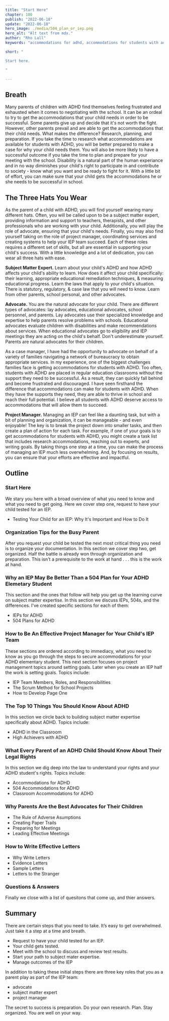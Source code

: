 ```yaml
---
title: "Start Here"
chapter: 100
publish: "2022-06-18"
update: "2022-06-18"
hero_image: ./media/504_plan_or_iep.png
hero_alt: "Alt text from mdx."
author: "Rho Lall"
keywords: "accommodations for adhd, accommodations for students with adhd, accommodations for adhd elementary students"

short: "

Start here.

"

---
```

## Breath

Many parents of children with ADHD find themselves feeling frustrated and exhausted when it comes to negotiating with the school. 
It can be an ordeal to try to get the accommodations that your child needs in order to be successful. Some parents give up and decide that it's not worth the fight. 
However, other parents prevail and are able to get the accommodations that their child needs. What makes the difference? Research, planning, and preparation. 
If you take the time to research what accommodations are available for students with ADHD, you will be better prepared to make a case for why your child needs them. 
You will also be more likely to have a successful outcome if you take the time to plan and prepare for your meeting with the school. 
Disability is a natural part of the human experiance and in no way diminishes your child's right to participate in and contribute to society - know what you want and be ready to fight for it. With a little bit of effort, you can make sure that your child gets the accommodations he or she needs to be successful in school.

## The Three Hats You Wear

As the parent of a child with ADHD, you will find yourself wearing many different hats. Often, you will be called upon to be a subject matter expert, providing information and support to teachers, therapists, and other professionals who are working with your child. Additionally, you will play the role of advocate, ensuring that your child's needs. Finally, you may also find yourself taking on the role of project manager, coordinating services and creating systems to help your IEP team succeed. Each of these roles requires a different set of skills, but all are essential in supporting your child's success. With a little knowledge and a lot of dedication, you can wear all three hats with ease.

**Subject Matter Expert.** Learn about your child's ADHD and how ADHD affects your child's ability to learn. How does it affect your child specifically: their learning, appropriate educational remediation techniques, & measuring educational progress. Learn the laws that apply to your child's situation. There is statutory, regulatory, & case law that you will need to know. Learn from other parents, school personal, and other advocates.

**Advocate.** You are the natural advocate for your child. There are different types of advocates: lay advocates, educational advocates, school personnel, and parents. Lay advocates use their specialized knowledge and expertise to help parents resolve problems with schools. Educational advocates evaluate children with disabilities and make recommendations about services. When educational advocates go to eligibility and IEP meetings they are acting on the child's behalf. Don't underestimate yourself. Parents are natural advocates for their children.

As a case manager, I have had the opportunity to advocate on behalf of a variety of families navigating a network of bureaucracy to obtain appropriate services. In my experience, one of the biggest challenges families face is getting accommodations for students with ADHD. Too often, students with ADHD are placed in regular education classrooms without the support they need to be successful. As a result, they can quickly fall behind and become frustrated and discouraged. I have seen firsthand the difference that accommodations can make for students with ADHD. When they have the supports they need, they are able to thrive in school and reach their full potential. I believe all students with ADHD deserve access to accommodations that will allow them to succeed.

**Project Manager.** Managing an IEP can feel like a daunting task, but with a bit of planning and organization, it can be manageable - and even enjoyable! The key is to break the project down into smaller tasks, and then create a plan of action for each task. For example, if one of your goals is to get accommodations for students with ADHD, you might create a task list that includes research accommodations, reaching out to experts, and writing goals. By taking things one step at a time, you can make the process of managing an IEP much less overwhelming. And, by focusing on results, you can ensure that your efforts are effective and impactful. 

## Outline

### Start Here
We stary you here with a broad overview of what you need to know and what you need to get going. Here we cover step one, request to have your child tested for an IEP.
- Testing Your Child for an IEP: Why It's Important and How to Do It

### Organization Tips for the Busy Parent
After you request your child be tested the next most critical thing you need is to organize your documentation. In this section we cover step two, get organized. Half the battle is already won through organization and preparation. This isn't a prerequisite to the work at hand . . . this is the work at hand.

### Why an IEP May Be Better Than a 504 Plan for Your ADHD Elemetary Student
This section and the ones that follow will help you get up the learning curve on subject matter expertise. In this section we discuss IEPs, 504s, and the differences. I've created specific sections for each of them:
- IEPs for ADHD
- 504 Plans for ADHD

### How to Be An Effective Project Manager for Your Child's IEP Team
These sections are ordered according to immediacy, what you need to know as you go through the steps to secure accommodations for your ADHD elementary student. This next section focuses on project management topics around setting goals. Later when you create an IEP half the work is setting goals. Topics include:
- IEP Team Members, Roles, and Responsibilities
- The Scrum Method for School Projects
- How to Develop Page One

### The Top 10 Things You Should Know About ADHD
In this section we circle back to building subject matter expertise specifically about ADHD. Topics include:
- ADHD in the Classroom
- High Achievers with ADHD

### What Every Parent of an ADHD Child Should Know About Their Legal Rights
In this section we dig deep into the law to understand your rights and your ADHD student's rights. Topics include:
- Accommodations for ADHD
- 504 Accommodations for ADHD
- Classroom Accommodations for ADHD

### Why Parents Are the Best Advocates for Their Children
- The Rule of Adverse Asumptions
- Creating Paper Trails
- Preparing for Meetings
- Leading Effective Meetings

### How to Write Effective Letters
- Why Write Letters
- Evidence Letters
- Sample Letters
- Letters to the Stranger

### Questions & Answers
Finally we close with a list of quesitons that come up, and thier answers.

## Summary

There are certain steps that you need to take. It’s easy to get overwhelmed. Just take it a step at a time and breath. 
- Request to have your child tested for an IEP. 
- Your child gets tested.
- Meet with the school to discuss and review test results.
- Start your path to subject mater expertise.
- Manage outcomes of the IEP

In addition to taking these initial steps there are three key roles that you as a parent play as part of the IEP team:
- advocate
- subject matter expert
- project manager

The secret to success is preparation. Do your own research. Plan. Stay organized. You are well on your way.
